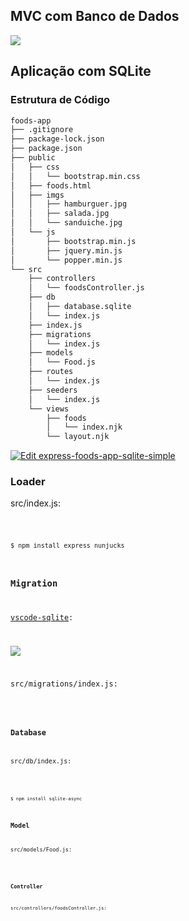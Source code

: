 
## MVC com Banco de Dados

![](/imgs/database/mvc.png)

## Aplicação com SQLite

### Estrutura de Código

```txt
foods-app
├── .gitignore
├── package-lock.json
├── package.json
├── public
│   ├── css
│   │   └── bootstrap.min.css
│   ├── foods.html
│   ├── imgs
│   │   ├── hamburguer.jpg
│   │   ├── salada.jpg
│   │   └── sanduiche.jpg
│   └── js
│       ├── bootstrap.min.js
│       ├── jquery.min.js
│       └── popper.min.js
└── src
    ├── controllers
    │   └── foodsController.js
    ├── db
    │   ├── database.sqlite
    │   └── index.js
    ├── index.js
    ├── migrations
    │   └── index.js
    ├── models
    │   └── Food.js
    ├── routes
    │   └── index.js
    ├── seeders
    │   └── index.js
    └── views
        ├── foods
        │   └── index.njk
        └── layout.njk
```

[![Edit express-foods-app-sqlite-simple](https://codesandbox.io/static/img/play-codesandbox.svg)](https://codesandbox.io/s/express-foods-app-sqlite-simple-y472j?fontsize=14&hidenavigation=1&theme=dark)

### Loader

src/index.js:

<Code src="/codes/database/foods-app-sqlite-simple/src/index.js" />

```bash
$ npm install express nunjucks
```

### Migration

[vscode-sqlite](https://marketplace.visualstudio.com/items?itemName=alexcvzz.vscode-sqlite):

![](/imgs/database/database.png)

src/migrations/index.js:

<Code src="/codes/database/foods-app-sqlite-simple/src/migrations/index.js" />

### Database


src/db/index.js:

<Code src="/codes/database/foods-app-sqlite-simple/src/db/index.js" />

```bash
$ npm install sqlite-async
```

### Model

src/models/Food.js:

<Code src="/codes/database/foods-app-sqlite-simple/src/models/Food.js" />

### Controller

src/controllers/foodsController.js:

<Code src="/codes/database/foods-app-sqlite-simple/src/controllers/foodsController.js" />
